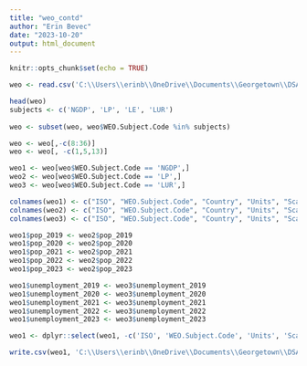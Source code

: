 ```yaml
---
title: "weo_contd"
author: "Erin Bevec"
date: "2023-10-20"
output: html_document
---
```


```r
knitr::opts_chunk$set(echo = TRUE)
```

```r
weo <- read.csv('C:\\Users\\erinb\\OneDrive\\Documents\\Georgetown\\DSAN 5000\\dsan-5000-project-ebevec\\data\\01-modified-data\\data_weo_clean.csv')
```

```r

head(weo)
subjects <- c('NGDP', 'LP', 'LE', 'LUR')
  
weo <- subset(weo, weo$WEO.Subject.Code %in% subjects)

```

```r
weo <- weo[,-c(8:36)]
weo <- weo[, -c(1,5,13)]

weo1 <- weo[weo$WEO.Subject.Code == 'NGDP',]
weo2 <- weo[weo$WEO.Subject.Code == 'LP',]
weo3 <- weo[weo$WEO.Subject.Code == 'LUR',]

```


```r

colnames(weo1) <- c("ISO", "WEO.Subject.Code", "Country", "Units", "Scale", "GDP_2019", "GDP_2020", "GDP_2021", "GDP_2022", "GDP_2023")
colnames(weo2) <- c("ISO", "WEO.Subject.Code", "Country", "Units", "Scale", "pop_2019", "pop_2020", "pop_2021", "pop_2022", "pop_2023")
colnames(weo3) <- c("ISO", "WEO.Subject.Code", "Country", "Units", "Scale", "unemployment_2019", "unemployment_2020", "unemployment_2021", "unemployment_2022", "unemployment_2023")

```


```r

weo1$pop_2019 <- weo2$pop_2019
weo1$pop_2020 <- weo2$pop_2020
weo1$pop_2021 <- weo2$pop_2021
weo1$pop_2022 <- weo2$pop_2022
weo1$pop_2023 <- weo2$pop_2023

weo1$unemployment_2019 <- weo3$unemployment_2019
weo1$unemployment_2020 <- weo3$unemployment_2020
weo1$unemployment_2021 <- weo3$unemployment_2021
weo1$unemployment_2022 <- weo3$unemployment_2022
weo1$unemployment_2023 <- weo3$unemployment_2023

weo1 <- dplyr::select(weo1, -c('ISO', 'WEO.Subject.Code', 'Units', 'Scale', 'GDP_2021', 'pop_2021', 'unemployment_2021', 'GDP_2022', 'pop_2022', 'unemployment_2022', 'GDP_2023', 'pop_2023', 'unemployment_2023'))

```

```r

write.csv(weo1, 'C:\\Users\\erinb\\OneDrive\\Documents\\Georgetown\\DSAN 5000\\dsan-5000-project-ebevec\\data\\01-modified-data\\data_weo_clean2.csv')

```
